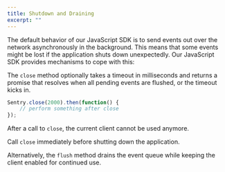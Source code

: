 ```yaml
---
title: Shutdown and Draining
excerpt: ""
---
```


The default behavior of our JavaScript SDK is to send events out over the network asynchronously in the background. This means that some events might be lost if the application shuts down unexpectedly. Our JavaScript SDK provides mechanisms to cope with this:

The `close` method optionally takes a timeout in milliseconds and returns a promise that resolves when all pending events are flushed, or the timeout kicks in.

```JavaScript
Sentry.close(2000).then(function() { 
    // perform something after close
});
```

After a call to `close`, the current client cannot be used anymore. 

Call `close` immediately before shutting down the application.

Alternatively, the `flush` method drains the event queue while keeping the client enabled for continued use.